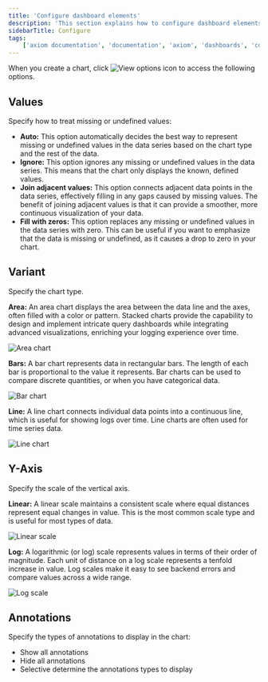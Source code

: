 ```yaml
---
title: 'Configure dashboard elements'
description: 'This section explains how to configure dashboard elements.'
sidebarTitle: Configure
tags:
    ['axiom documentation', 'documentation', 'axiom', 'dashboards', 'collaboration', 'queries', 'visualizations', 'filters', 'charts', 'simple query builder', 'advanced query builder']
---
```


When you create a chart, click <img src="/doc-assets/icons/options.svg" className="inline-icon" alt="View options icon" /> to access the following options.

## Values

Specify how to treat missing or undefined values:

- **Auto:** This option automatically decides the best way to represent missing or undefined values in the data series based on the chart type and the rest of the data.
- **Ignore:** This option ignores any missing or undefined values in the data series. This means that the chart only displays the known, defined values.
- **Join adjacent values:** This option connects adjacent data points in the data series, effectively filling in any gaps caused by missing values. The benefit of joining adjacent values is that it can provide a smoother, more continuous visualization of your data.
- **Fill with zeros:** This option replaces any missing or undefined values in the data series with zero. This can be useful if you want to emphasize that the data is missing or undefined, as it causes a drop to zero in your chart.

## Variant

Specify the chart type.

**Area:** An area chart displays the area between the data line and the axes, often filled with a color or pattern. Stacked charts provide the capability to design and implement intricate query dashboards while integrating advanced visualizations, enriching your logging experience over time.

<Frame>
<img src="/doc-assets/shots/area-variant-section-chart.png" alt="Area chart" />
</Frame>

**Bars:** A bar chart represents data in rectangular bars. The length of each bar is proportional to the value it represents. Bar charts can be used to compare discrete quantities, or when you have categorical data.

<Frame>
<img src="/doc-assets/shots/bar-variant-chart-1.png" alt="Bar chart" />
</Frame>

**Line:** A line chart connects individual data points into a continuous line, which is useful for showing logs over time. Line charts are often used for time series data.

<Frame>
<img src="/doc-assets/shots/line-variant-section-chart.png" alt="Line chart" />
</Frame>

## Y-Axis

Specify the scale of the vertical axis.

**Linear:** A linear scale maintains a consistent scale where equal distances represent equal changes in value. This is the most common scale type and is useful for most types of data.

<Frame>
<img src="/doc-assets/shots/linear-scale-y-axis-chart.png" alt="Linear scale" />
</Frame>

**Log:** A logarithmic (or log) scale represents values in terms of their order of magnitude. Each unit of distance on a log scale represents a tenfold increase in value. Log scales make it easy to see backend errors and compare values across a wide range.

<Frame>
<img src="/doc-assets/shots/log-scale-y-axis-chart.png" alt="Log scale" />
</Frame>

## Annotations

Specify the types of annotations to display in the chart:

- Show all annotations
- Hide all annotations
- Selective determine the annotations types to display